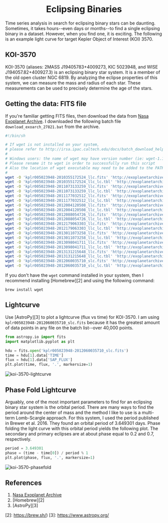 
<h1 align="center">
  Eclipsing Binaries
</h1>

Time series analysis in search for eclipsing binary stars can be daunting. Sometimes, it takes hours--even days or months--to find a single eclipsing binary in a dataset. However, when you find one, it is exciting. The following is an example light curve for target Kepler Object of Interest (KOI) 3570.

## KOI-3570
KOI-3570 (aliases: 2MASS J19405783+4009273, KIC 5023948, and WISE J194057.82+400927.3) is an eclipsing binary star system. It is a member of the old open cluster NGC 6819. By analyzing the eclipse properties of this system, we can measure the mass and radius of each star. These measurements can be used to precisely determine the age of the stars.

## Getting the data: FITS file
If you're familiar getting FITS files, then download the data from [Nasa Exoplanet Archive][1]. I downloaded the following batch file ```download_exoarch_27821.bat``` from the archive.
```bash
#!/bin/sh

# If wget is not installed on your system,
# please refer to http://irsa.ipac.caltech.edu/docs/batch_download_help.html.
#
# Windows users: the name of wget may have version number (ie: wget-1.10.2.exe)
# Please rename it to wget in order to successfully run this script
# Also the location of wget executable may need to be added to the PATH environment.
#
wget -O 'kplr005023948-2010355172524_llc.fits' 'http://exoplanetarchive.ipac.caltech.edu:80/data/ETSS//Kepler/005/281/81/kplr005023948-2010355172524_llc.fits' -a search_345998328.log
wget -O 'kplr005023948-2010355172524_llc_lc.tbl' 'http://exoplanetarchive.ipac.caltech.edu:80/data/ETSS//Kepler/005/298/15/kplr005023948-2010355172524_llc_lc.tbl' -a search_345998328.log
wget -O 'kplr005023948-2011073133259_llc.fits' 'http://exoplanetarchive.ipac.caltech.edu:80/data/ETSS//Kepler/005/415/00/kplr005023948-2011073133259_llc.fits' -a search_345998328.log
wget -O 'kplr005023948-2011073133259_llc_lc.tbl' 'http://exoplanetarchive.ipac.caltech.edu:80/data/ETSS//Kepler/005/431/79/kplr005023948-2011073133259_llc_lc.tbl' -a search_345998328.log
wget -O 'kplr005023948-2011177032512_llc.fits' 'http://exoplanetarchive.ipac.caltech.edu:80/data/ETSS//Kepler/005/314/41/kplr005023948-2011177032512_llc.fits' -a search_345998328.log
wget -O 'kplr005023948-2011177032512_llc_lc.tbl' 'http://exoplanetarchive.ipac.caltech.edu:80/data/ETSS//Kepler/005/331/15/kplr005023948-2011177032512_llc_lc.tbl' -a search_345998328.log
wget -O 'kplr005023948-2012004120508_llc.fits' 'http://exoplanetarchive.ipac.caltech.edu:80/data/ETSS//Kepler/005/482/00/kplr005023948-2012004120508_llc.fits' -a search_345998328.log
wget -O 'kplr005023948-2012004120508_llc_lc.tbl' 'http://exoplanetarchive.ipac.caltech.edu:80/data/ETSS//Kepler/005/498/41/kplr005023948-2012004120508_llc_lc.tbl' -a search_345998328.log
wget -O 'kplr005023948-2012088054726_llc.fits' 'http://exoplanetarchive.ipac.caltech.edu:80/data/ETSS//Kepler/005/514/78/kplr005023948-2012088054726_llc.fits' -a search_345998328.log
wget -O 'kplr005023948-2012088054726_llc_lc.tbl' 'http://exoplanetarchive.ipac.caltech.edu:80/data/ETSS//Kepler/005/531/47/kplr005023948-2012088054726_llc_lc.tbl' -a search_345998328.log
wget -O 'kplr005023948-2012179063303_llc.fits' 'http://exoplanetarchive.ipac.caltech.edu:80/data/ETSS//Kepler/005/548/10/kplr005023948-2012179063303_llc.fits' -a search_345998328.log
wget -O 'kplr005023948-2012179063303_llc_lc.tbl' 'http://exoplanetarchive.ipac.caltech.edu:80/data/ETSS//Kepler/005/564/78/kplr005023948-2012179063303_llc_lc.tbl' -a search_345998328.log
wget -O 'kplr005023948-2013011073258_llc.fits' 'http://exoplanetarchive.ipac.caltech.edu:80/data/ETSS//Kepler/005/614/95/kplr005023948-2013011073258_llc.fits' -a search_345998328.log
wget -O 'kplr005023948-2013011073258_llc_lc.tbl' 'http://exoplanetarchive.ipac.caltech.edu:80/data/ETSS//Kepler/005/631/43/kplr005023948-2013011073258_llc_lc.tbl' -a search_345998328.log
wget -O 'kplr005023948-2013098041711_llc.fits' 'http://exoplanetarchive.ipac.caltech.edu:80/data/ETSS//Kepler/005/647/84/kplr005023948-2013098041711_llc.fits' -a search_345998328.log
wget -O 'kplr005023948-2013098041711_llc_lc.tbl' 'http://exoplanetarchive.ipac.caltech.edu:80/data/ETSS//Kepler/005/664/60/kplr005023948-2013098041711_llc_lc.tbl' -a search_345998328.log
wget -O 'kplr005023948-2013131215648_llc.fits' 'http://exoplanetarchive.ipac.caltech.edu:80/data/ETSS//Kepler/005/681/29/kplr005023948-2013131215648_llc.fits' -a search_345998328.log
wget -O 'kplr005023948-2013131215648_llc_lc.tbl' 'http://exoplanetarchive.ipac.caltech.edu:80/data/ETSS//Kepler/005/698/04/kplr005023948-2013131215648_llc_lc.tbl' -a search_345998328.log
wget -O 'kplr005023948-2012060035710_slc.fits' 'http://exoplanetarchive.ipac.caltech.edu:80/data/ETSS//Kepler/005/753/70/kplr005023948-2012060035710_slc.fits' -a search_345998328.log
wget -O 'kplr005023948-2012060035710_slc_lc.tbl' 'http://exoplanetarchive.ipac.caltech.edu:80/data/ETSS//Kepler/005/756/03/kplr005023948-2012060035710_slc_lc.tbl' -a search_345998328.log
```
If you don't have the `wget` command installed in your system, then I recommend installing [Homebrew][2] and using the following command:
```batch
brew install wget
```

## Lightcurve
Use [AstroPy][3] to plot a lightcurve (flux vs time) for KOI-3570. I am using `kplr005023948-2012060035710_slc.fits` because it has the greatest amount of data points in any file on the batch list--over 40,000 points.
```python
from astropy.io import fits
import matplotlib.pyplot as plt

hdu = fits.open('kplr005023948-2012060035710_slc.fits')
time = hdu[1].data['TIME']
flux = hdu[1].data['SAP_FLUX']
plt.plot(time, flux, '.', markersize=1)
```

![koi-3570-lightcurve](../../images/koi-3570-lc.png)

## Phase Fold Lightcurve
Arguably, one of the most important parameters to find for an eclipsing binary star system is the orbital period. There are many ways to find the period around the center of mass and the method I like to use is a multi-term Lomb-Scargle approach. For this system, I used the period published in Brewer et al. 2016. They found an orbital period of 3.649301 days. Phase folding the light curve with this orbital period yields the following plot. The secondary and primary eclipses are at about phase equal to 0.2 and 0.7, respectively.
```python
period = 3.649301
phase = (time - time[0]) / period % 1
plt.plot(phase, flux, '.', markersize=1)
```

![koi-3570-phasefold](../../images/koi-3570-pflc.png)

## References
1. [Nasa Exoplanet Archive][1]
2. [Homebrew][2]
3. [AstroPy][3]

[1]: https://exoplanetarchive.ipac.caltech.edu
[2]: https://brew.sh/)
[3]: https://www.astropy.org/
